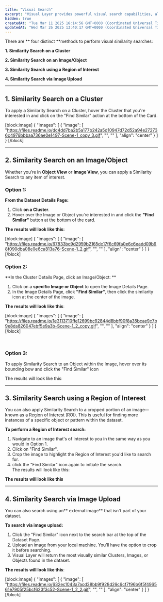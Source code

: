 ```yaml
---
title: "Visual Search"
excerpt: "Visual Layer provides powerful visual search capabilities, allowing you to **efficiently find visually similar images**, **objects**, or **regions** within your dataset. Whether you're looking for near-duplicate images, similar objects, or specific patterns."
hidden: true
createdAt: "Tue Mar 11 2025 16:14:56 GMT+0000 (Coordinated Universal Time)"
updatedAt: "Wed Mar 26 2025 13:40:17 GMT+0000 (Coordinated Universal Time)"
---
```

There are ** four distinct **methods to perform visual similarity searches:

**1. Similarity Search on a Cluster**

**2. Similarity Search on an Image/Object**

**3. Similarity Search using a Region of Interest**

**4. Similarity Search via Image Upload**

***

## 1. Similarity Search on a Cluster

To apply a Similarity Search on a Cluster, hover the Cluster that you're interested in and click on the "Find Similar" action at the bottom of the Card.

[block:image]
{
  "images": [
    {
      "image": [
        "https://files.readme.io/dc4dd7ba2b5a177b242a5d10947d72d52a94e272736c4976bbbaa736ae0e1497-Scene-1_copy_3.gif",
        "",
        ""
      ],
      "align": "center"
    }
  ]
}
[/block]


***

## 2. Similarity Search on an Image/Object

Whether you're in **Object View** or **Image View**, you can apply a Similarity Search to any item of interest.

### Option 1:

**From the Dataset Details Page:**

1. Click **on a Cluster**.
2. Hover over the Image or Object you’re interested in and click the **"Find Similar"** button at the bottom of the card.

**The results will look like this:**

[block:image]
{
  "images": [
    {
      "image": [
        "https://files.readme.io/67833bc9d2959b2165dc17f6c69fa0e6c6eadd09b98f090dba08e0e6ca813a76-Scene-1_2.gif",
        "",
        ""
      ],
      "align": "center"
    }
  ]
}
[/block]


### Option 2:

**In the Cluster Details Page, click an Image/Object: **

1. Click on a **specific Image or Object** to open the Image Details Page.
2. In the Image Details Page, click **"Find Similar",** then click the similarity icon at the center of the image.

**The results will look like this**:

[block:image]
{
  "images": [
    {
      "image": [
        "https://files.readme.io/1e3113710ffe12699bc92844d8bbf90f8a35bcae9c7b9e8da826047ebf5e9a3b-Scene-1_2_copy.gif",
        "",
        ""
      ],
      "align": "center"
    }
  ]
}
[/block]


<br />

### Option 3:

To apply Similarity Search to an Object within the Image, hover over its bounding bow and click the "Find Similar" icon

The results will look like this: 

***

## 3. Similarity Search using a Region of Interest

You can also apply Similarity Search to a cropped portion of an image—known as a Region of Interest (ROI). This is useful for finding more instances of a specific object or pattern within the dataset.

**To perform a Region of Interest search:**

1. Navigate to an image that's of interest to you in the same way as you would in Option 1.
2. Click on "Find Similar".
3. Crop the image to highlight the Region of Interest you'd like to search for.
4. click the "Find Similar" icon again to initiate the search.  
   The results will look like this:

**The results will look like this**

***

## 4. Similarity Search via Image Upload

You can also search using an** external image** that isn't part of your dataset.

**To search via image upload:**

1. Click the "Find Similar" icon next to the search bar at the top of the Dataset Page.
2. Upload an image from your local machine. You’ll have the option to crop it before searching.
3. Visual Layer will return the most visually similar Clusters, Images, or Objects found in the dataset.

**The results will look like this**:

[block:image]
{
  "images": [
    {
      "image": [
        "https://files.readme.io/632ec1043a7acd38bb9f928d26c6cf7f96b6f5f496561e7905f25bcf623f3c52-Scene-1_2_2.gif",
        "",
        ""
      ],
      "align": "center"
    }
  ]
}
[/block]
